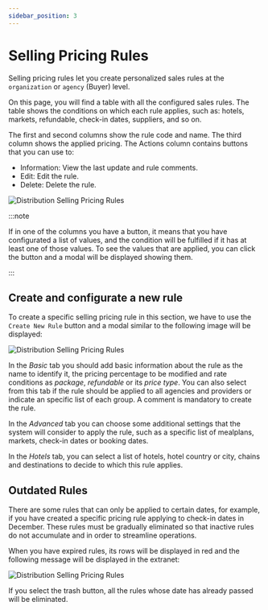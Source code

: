 ```yaml
---
sidebar_position: 3
---
```


# Selling Pricing Rules

Selling pricing rules let you create personalized sales rules at the `organization` or `agency` (Buyer) level.

On this page, you will find a table with all the configured sales rules. The table shows the conditions on which each rule applies, such as: hotels, markets, refundable, check-in dates, suppliers, and so on.

The first and second columns show the rule code and name. The third column shows the applied pricing. The Actions column contains buttons that you can use to:

* Information: View the last update and rule comments.
* Edit: Edit the rule.
* Delete: Delete the rule.

![Distribution Selling Pricing Rules](https://storage.travelgate.com/docs/distribution_selling-pricing-rules1.jpg)

:::note

If in one of the columns you have a button, it means that you have configurated a list of values, and the condition will be fulfilled if it has at least one of those values. To see the values that are applied, you can click the button and a modal will be displayed showing them.

:::

## Create and configurate a new rule

To create a specific selling pricing rule in this section, we have to use the `Create New Rule` button and a modal similar to the following image will be displayed:

![Distribution Selling Pricing Rules](https://storage.travelgate.com/docs/distribution_selling-pricing-rules2.jpg)

In the *Basic* tab you should add basic information about the rule as the name to identify it, the pricing percentage to be modified and rate conditions as *package*, *refundable* or its *price type*. You can also select from this tab if the rule should be applied to all agencies and providers or indicate an specific list of each group. A comment is mandatory to create the rule.

In the *Advanced* tab you can choose some additional settings that the system will consider to apply the rule, such as a specific list of mealplans, markets, check-in dates or booking dates.

In the *Hotels* tab, you can select a list of hotels, hotel country or city, chains and destinations to decide to which this rule applies.

## Outdated Rules

There are some rules that can only be applied to certain dates, for example, if you have created a specific pricing rule applying to check-in dates in December. These rules must be gradually eliminated so that inactive rules do not accumulate and in order to streamline operations.

When you have expired rules, its rows will be displayed in red and the following message will be displayed in the extranet:

![Distribution Selling Pricing Rules](https://storage.travelgate.com/docs/distribution_selling-pricing-rules3.jpg)

If you select the trash button, all the rules whose date has already passed will be eliminated.
